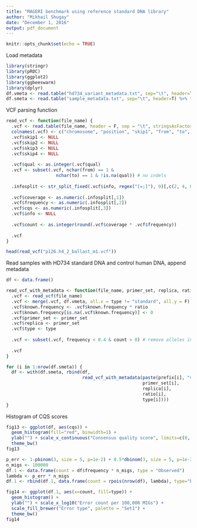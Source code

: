 ```yaml
---
title: "MAGERI benchmark using reference standard DNA library"
author: "Mikhail Shugay"
date: "December 1, 2016"
output: pdf_document
---
```


```r
knitr::opts_chunk$set(echo = TRUE)
```

Load metadata

```r
library(stringr)
library(pROC)
library(ggplot2)
library(ggbeeswarm)
library(dplyr)
df.vmeta <- read.table("hd734_variant_metadata.txt", sep="\t", header=T) # variants observed in HD734 and covered by our primers
df.smeta <- read.table("sample_metadata.txt", sep="\t", header=T) %>% filter(type == "blank") # metadata for amplicon sequencing samples
```

VCF parsing function

```r
read_vcf <- function(file_name) {
  .vcf <- read.table(file_name, header = F, sep = "\t", stringsAsFactors = F)
  colnames(.vcf) <- c("chromosome", "position",	"skip1", "from", "to", "qual", "skip2", "info", "skip3", "skip4")
  .vcf$skip1 <- NULL
  .vcf$skip2 <- NULL
  .vcf$skip3 <- NULL
  .vcf$skip4 <- NULL
  
  .vcf$qual <- as.integer(.vcf$qual)
  .vcf <- subset(.vcf, nchar(from) == 1 &
                   nchar(to) == 1 & !is.na(qual)) # no indels
  
  .infosplit <- str_split_fixed(.vcf$info, regex("[=;]"), 9)[,c(2, 4, 8)]
  
  .vcf$coverage <- as.numeric(.infosplit[,1])
  .vcf$frequency <- as.numeric(.infosplit[,2])
  .vcf$cqs <- as.numeric(.infosplit[,3])
  .vcf$info <- NULL
  
  .vcf$count <- as.integer(round(.vcf$coverage * .vcf$frequency))
  
  .vcf
}

head(read_vcf("p126.h4_2_ballast_m1.vcf"))
```

Read samples with HD734 standard DNA and control human DNA, append metadata

```r
df <- data.frame()

read_vcf_with_metadata <- function(file_name, primer_set, replica, ratio, type) {
  .vcf <- read_vcf(file_name)
  .vcf <- merge(.vcf, df.vmeta, all.x = type != "standard", all.y = F)
  .vcf$known.frequency <- .vcf$known.frequency * ratio
  .vcf$known.frequency[is.na(.vcf$known.frequency)] <- 0
  .vcf$primer_set <- primer_set
  .vcf$replica <- primer_set
  .vcf$type <- type
  
  .vcf <- subset(.vcf, frequency < 0.4 & count > 0) # remove alleles in control
  
  .vcf
}

for (i in 1:nrow(df.smeta)) {
  df <- with(df.smeta, rbind(df, 
                             read_vcf_with_metadata(paste(prefix[i], "vcf", sep="."), 
                                                    primer_set[i],
                                                    replica[i],
                                                    ratio[i],
                                                    type[i])))
}
```

Histogram of CQS scores

```r
fig13 <- ggplot(df, aes(cqs)) +
  geom_histogram(fill="red", binwidth=1) +
  ylab("") + scale_x_continuous("Consensus quality score", limits=c(0, 41)) +
  theme_bw()
fig13
```


```r
p_err <- 1-pbinom(3, size = 5, p=1e-2) + 0.5*dbinom(3, size = 5, p=1e-2)
n_migs <- 100000
df.1 <- data.frame(count = df$frequency * n_migs, type = "Observed")
lambda <- p_err * n_migs
df.1 <- rbind(df.1, data.frame(count = rpois(nrow(df), lambda), type="Expected"))

fig14 <- ggplot(df.1, aes(x=count, fill=type)) +
  geom_histogram() +
  ylab("") + scale_x_log10("Error count per 100,000 MIGs") +
  scale_fill_brewer("Error type", palette = "Set1") +
  theme_bw()
fig14
```

